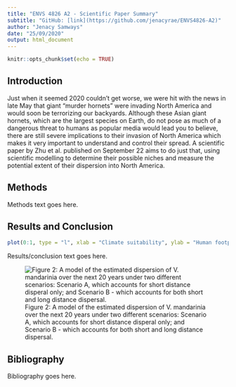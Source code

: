 ```yaml
---
title: "ENVS 4826 A2 - Scientific Paper Summary"
subtitle: "GitHub: [link](https://github.com/jenacyrae/ENVS4826-A2)"
author: "Jenacy Samways"
date: "25/09/2020"
output: html_document
---
```


```r
knitr::opts_chunk$set(echo = TRUE)
```

## Introduction

Just when it seemed 2020 couldn't get worse, we were hit with the news in late May that giant "murder hornets" were invading North America and would soon be terrorizing our backyards. Although these Asian giant hornets, which are the largest species on Earth, do not pose as much of a dangerous threat to humans as popular media would lead you to believe, there are still severe implications to their invasion of North America which makes it very important to understand and control their spread. A scientific paper by Zhu et al. published on September 22 aims to do just that, using scientific modelling to determine their possible niches and measure the potential extent of their dispersion into North America.

## Methods

Methods text goes here.

## Results and Conclusion
``` r
plot(0:1, type = "l", xlab = "Climate suitability", ylab = "Human footprint")
```


Results/conclusion text goes here.

![Figure 2: A model of the estimated dispersion of V. mandarinia over the next 20 years under two different scenarios: Scenario A, which accounts for short distance disperal only; and Scenario B - which accounts for both short and long distance dispersal.](images/figure.png)

## Bibliography

Bibliography goes here.

